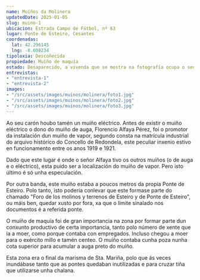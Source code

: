 ```yaml
---
name: Muíños da Molinera
updatedDate: 2025-01-05
slug: muino-1
ubicacion: Estrada Campo de Fútbol, nº 63
lugar: Ponte de Esteiro, Cesantes
coordenadas:
  lat: 42.296145
  lng: -8.608234
tipoloxia: Descoñecida
propiedade: Muíño de maquía
estado: Desaparecido, a vivenda que se mostra na fotografía ocupa o seu lugar. Xusto fronte a esta vivenda hai unha moa na rúa, posiblemente do muíño que aquí se atopaba.
entrevistas:
- "entrevista-1"
- "entrevista-2"
images:
- "/src/assets/images/muinos/molinera/foto1.jpg"
- "/src/assets/images/muinos/molinera/foto2.jpg"
- "/src/assets/images/muinos/molinera/foto3.jpg"
---
```


Ao seu carón houbo tamén un muíño eléctrico. Antes de existir o muiño eléctrico o dono do muíño de auga, Florencio Alfaya Pérez, foi o promotor da instalación dun muíño de vapor, segundo consta na matrícula industrial do arquivo histórico do Concello de Redondela, este peculiar inxenio estivo en funcionamento entre os anos 1919 e 1921.

Dado que este lugar é onde o señor Alfaya tivo os outros muíños (o de auga e o eléctrico), esta puido ser a localización do muíño de vapor. Pero isto último é só unha especulación.

Por outra banda, este muíño estaba a poucos metros da propia Ponte de Esteiro. Polo tanto, isto podería conlevar que este formase parte do chamado "Foro de los molinos y terrenos de Esteiro y de Ponte de Esteiro", ou máis ben, quedar xusto por fora, xa que o límite sinalado nos documentos é a referida ponte.

O muíño de maquía foi de gran importancia na zona por formar parte dun conxunto productivo de certa importancia, tanto polo número de xente que ía a moer, como porque contaba con empregados. Incluso chegou a moer para o exército millo e tamén centeo. O muíño contaba cunha poza nunha cota superior para acumular a auga preto do muíño.

Esta zona era o final da marisma de Sta. Mariña, polo que ás veces inundábase tanto que as pontes quedaban inutilizadas e para cruzar tiña que utilizarse unha chalana.
